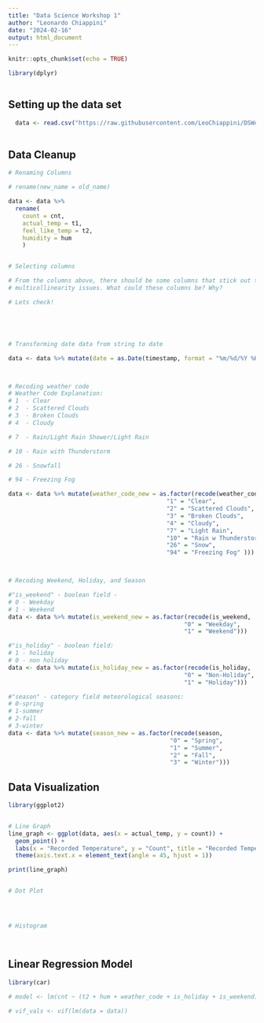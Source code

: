 ```yaml
---
title: "Data Science Workshop 1"
author: "Leonardo Chiappini"
date: "2024-02-16"
output: html_document
---
```


```r
knitr::opts_chunk$set(echo = TRUE)

library(dplyr)



```






## Setting up the data set

```r

  data <- read.csv("https://raw.githubusercontent.com/LeoChiappini/DSWorkshop1/main/london_bikeshare.csv")
  

```









## Data Cleanup

```r

# Renaming Columns

# rename(new_name = old_name)

data <- data %>%
  rename(
    count = cnt,
    actual_temp = t1,
    feel_like_temp = t2,
    humidity = hum
    )


# Selecting columns

# From the columns above, there should be some columns that stick out to you as having possible 
# multicollinearity issues. What could these columns be? Why?

# Lets check!





# Transforming date data from string to date

data <- data %>% mutate(date = as.Date(timestamp, format = "%m/%d/%Y %H:%M"))



# Recoding weather code
# Weather Code Explanation:
# 1  - Clear
# 2  - Scattered Clouds
# 3  - Broken Clouds
# 4  - Cloudy

# 7  - Rain/Light Rain Shower/Light Rain

# 10 - Rain with Thunderstorm

# 26 - Snowfall

# 94 - Freezing Fog

data <- data %>% mutate(weather_code_new = as.factor(recode(weather_code, 
                                             "1" = "Clear",
                                             "2" = "Scattered Clouds",
                                             "3" = "Broken Clouds",
                                             "4" = "Cloudy",
                                             "7" = "Light Rain",
                                             "10" = "Rain w Thunderstorm",
                                             "26" = "Snow",
                                             "94" = "Freezing Fog" )))



# Recoding Weekend, Holiday, and Season

#"is_weekend" - boolean field - 
# 0 - Weekday
# 1 - Weekend
data <- data %>% mutate(is_weekend_new = as.factor(recode(is_weekend,
                                                  "0" = "Weekday",
                                                  "1" = "Weekend")))

#"is_holiday" - boolean field:
# 1 - holiday  
# 0 - non holiday
data <- data %>% mutate(is_holiday_new = as.factor(recode(is_holiday,
                                                  "0" = "Non-Holiday",
                                                  "1" = "Holiday")))

#"season" - category field meteorological seasons:
# 0-spring 
# 1-summer 
# 2-fall
# 3-winter
data <- data %>% mutate(season_new = as.factor(recode(season,
                                              "0" = "Spring",
                                              "1" = "Summer",
                                              "2" = "Fall",
                                              "3" = "Winter")))


```







## Data Visualization

``` r

library(ggplot2)


# Line Graph
line_graph <- ggplot(data, aes(x = actual_temp, y = count)) +
  geom_point() + 
  labs(x = "Recorded Temperature", y = "Count", title = "Recorded Temperature in London vs Bikeshare Count") +
  theme(axis.text.x = element_text(angle = 45, hjust = 1))

print(line_graph)


# Dot Plot




# Histogram




```







## Linear Regression Model

``` r

library(car)

# model <- lm(cnt ~ (t2 + hum + weather_code + is_holiday + is_weekend), data = london_data) # REMEMBER WE RENAMED THE COLUMNS

# vif_vals <- vif(lm(data = data))

```



